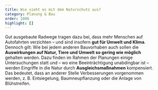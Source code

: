 ```yaml
---
title: Wie sieht es mit dem Naturschutz aus?
category: Planung & Bau
order: 1000
highlight: []
---
```

Gut ausgebaute Radwege tragen dazu bei, dass mehr Menschen auf Autofahrten verzichten – und sind insofern **gut für Umwelt und Klima**. Dennoch gilt: Wie bei jedem anderen Bauvorhaben auch sollen die **Auswirkungen auf Natur, Tiere und Umwelt so gering wie möglich** gehalten werden. Dazu finden im Rahmen der Planungen einige Untersuchungen statt und – wo eine Beeinträchtigung unabdingbar ist – werden Eingriffe in die Natur durch **Ausgleichsmaßnahmen** kompensiert. Das bedeutet, dass an anderer Stelle Verbesserungen vorgenommen werden, z. B. Entsiegelung, Baumneupflanzung oder die Anlage von Blühstreifen.
